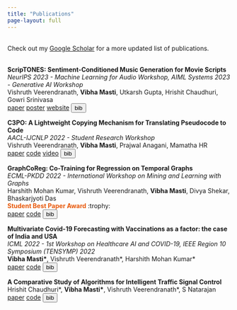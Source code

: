 ```yaml
---
title: "Publications"
page-layout: full
---
```


<style>
  .citation {
    display: none;
  }
  .show-citation {
    display: block;
  }
</style>

<script>
  function toggleCitation(id) {
    var citationDiv = document.getElementById("citation-" + id);
    citationDiv.classList.toggle("show-citation");
  }
</script>

\
Check out my [Google Scholar](https://scholar.google.com/citations?user=v7O9-RgAAAAJ&hl=en) for a more updated list of publications. \
\

**ScripTONES: Sentiment-Conditioned Music Generation for Movie Scripts** \
_NeurIPS 2023 - Machine Learning for Audio Workshop, AIML Systems 2023 - Generative AI Workshop_ \
Vishruth Veerendranath, **Vibha Masti**, Utkarsh Gupta, Hrishit Chaudhuri, Gowri Srinivasa \
<a href="https://arxiv.org/abs/2401.07084" type="button" class="btn btn-outline-primary btn-sm">paper</a>
<a href="posters/ScripTONES.pdf" type="button" class="btn btn-outline-primary btn-sm">poster</a>
<a href="https://torpid-okra-923.notion.site/ScripTONES-Sentiment-Conditioned-Music-Generation-for-Movie-Scripts-fb7038d68112435ea120af2bb7cc64b0" type="button" class="btn btn-outline-primary btn-sm">website</a>
<button onclick="toggleCitation('script')" class="btn btn-outline-primary btn-sm">bib</button>

<div id="citation-script" class="citation">
  ```bib
  @inproceedings{veerendranath2023scriptones,
    title={ScripTONES: Sentiment-Conditioned Music Generation for Movie Scripts},
    author={Veerendranath, Vishruth and Masti, Vibha and Gupta, Utkarsh and Chaudhuri, Hrishit and Srinivasa, Gowri},
    booktitle={Proceedings of the Third International Conference on AI-ML Systems},
    pages={1--6},
    year={2023}
  }
  ```
</div>



**C3PO: A Lightweight Copying Mechanism for Translating Pseudocode to Code** \
_AACL-IJCNLP 2022 - Student Research Workshop_ \
Vishruth Veerendranath, **Vibha Masti**, Prajwal Anagani, Mamatha HR  \
<a href="https://aclanthology.org/2022.aacl-srw.7" type="button" class="btn btn-outline-primary btn-sm">paper</a>
<a href="https://github.com/Pseudocode-to-Code/C3PO" type="button" class="btn btn-outline-primary btn-sm">code</a>
<a href="https://underline.io/lecture/64860-c3po-a-lightweight-copying-mechanism-for-translating-pseudocode-to-code" type="button" class="btn btn-outline-primary btn-sm">video</a>
<button onclick="toggleCitation('c3po')" class="btn btn-outline-primary btn-sm">bib</button>

<div id="citation-c3po" class="citation">
  ```bib
  @inproceedings{veerendranath-etal-2022-c3po,
    title = "{C3PO}: {A} Lightweight Copying Mechanism for Translating Pseudocode to Code",
    author = "Veerendranath, Vishruth and Masti, Vibha and Anagani, Prajwal and Hr, Mamatha",
    booktitle = "Proceedings of the 2nd Conference of the Asia-Pacific Chapter of the Association for Computational Linguistics and the 12th International Joint Conference on Natural Language Processing: Student Research Workshop",
    month = nov,
    year = "2022",
    address = "Online",
    publisher = "Association for Computational Linguistics",
    url = "https://aclanthology.org/2022.aacl-srw.7",
    pages = "47--53"
  }
  ```
</div>

<!-- Add a bibtex button that opens a code block -->



**GraphCoReg: Co-Training for Regression on Temporal Graphs** \
_ECML-PKDD 2022 - International Workshop on Mining and Learning with Graphs_ \
Harshith Mohan Kumar, Vishruth Veerendranath, **Vibha Masti**, Divya Shekar, Bhaskarjyoti Das \
<span style="color: #E8590B"> **Student Best Paper Award** </span> :trophy: \
<a href="https://openreview.net/forum?id=JExuzizhS-p" type="button" class="btn btn-outline-primary btn-sm">paper</a>
<a href="https://github.com/Deep-Co-Training/GraphCoReg" type="button" class="btn btn-outline-primary btn-sm">code</a>
<button onclick="toggleCitation('graph')" class="btn btn-outline-primary btn-sm">bib</button>

<div id="citation-graph" class="citation">
  ```bib
  @inproceedings{
    kumar2022graphcoreg,
    title={GraphCoReg: Co-Training for Regression on Temporal Graphs},
    author={Harshith Mohan Kumar and Vishruth Veerendranath and Vibha Masti and Divya Shekar and Bhaskarjyoti Das},
    booktitle={18th International Workshop on Mining and Learning with Graphs},
    year={2022},
    url={https://openreview.net/forum?id=JExuzizhS-p}
  }
  ```
</div>

**Multivariate Covid-19 Forecasting with Vaccinations as a factor: the case of India and USA** \
_ICML 2022 - 1st Workshop on Healthcare AI and COVID-19, IEEE Region 10 Symposium (TENSYMP) 2022_ \
**Vibha Masti\***, Vishruth Veerendranath\*, Harshith Mohan Kumar\* \
<a href="https://ieeexplore.ieee.org/document/9864476" type="button" class="btn btn-outline-primary btn-sm">paper</a>
<a href="https://github.com/Data-Analytics-Project-2021/covid19-prediction" type="button" class="btn btn-outline-primary btn-sm">code</a>
<button onclick="toggleCitation('covid')" class="btn btn-outline-primary btn-sm">bib</button>

<div id="citation-covid" class="citation">
  ```bib
  @inproceedings{9864476,
    author={Masti, Vibha and Veerendranath, Vishruth and Kumar, Harshith Mohan},
    booktitle={2022 IEEE Region 10 Symposium (TENSYMP)}, 
    title={Multivariate Covid-19 Forecasting with Vaccinations as a factor: the case of India and USA}, 
    year={2022},
    volume={},
    number={},
    pages={1-6},
    doi={10.1109/TENSYMP54529.2022.9864476}}
  ```
</div>

**A Comparative Study of Algorithms for Intelligent Traffic Signal Control** \
Hrishit Chaudhuri\*, **Vibha Masti\***, Vishruth Veerendranath\*, S Natarajan \
<a href="https://arxiv.org/abs/2109.00937" type="button" class="btn btn-outline-primary btn-sm">paper</a>
<a href="https://github.com/intelligent-traffic-signal/mini-proj-traffic" type="button" class="btn btn-outline-primary btn-sm">code</a>
<button onclick="toggleCitation('traffic')" class="btn btn-outline-primary btn-sm">bib</button>
<div id="citation-traffic" class="citation">
  ```bib
  @incollection{chaudhuri2022comparative,
    title={A comparative study of algorithms for intelligent traffic signal control},
    author={Chaudhuri, Hrishit and Masti, Vibha and Veerendranath, Vishruth and Natarajan, S},
    booktitle={Machine Learning and Autonomous Systems: Proceedings of ICMLAS 2021},
    pages={271--287},
    year={2022},
    publisher={Springer}
  }
  ```
</div>